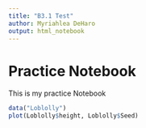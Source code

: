 ```yaml
---
title: "B3.1 Test"
author: Myriahlea DeHaro
output: html_notebook
---
```


# Practice Notebook 
This is my practice Notebook
```r
data("Loblolly")
plot(Loblolly$height, Loblolly$Seed)
```

